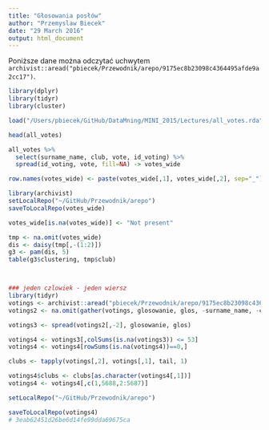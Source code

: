 ```yaml
---
title: "Głosowania posłów"
author: "Przemyslaw Biecek"
date: "29 March 2016"
output: html_document
---
```


Poniższe dane można odczytać uchwytem `archivist::aread("pbiecek/Przewodnik/arepo/9175ec8b23098c4364495afde9a2cc17")`.

```r
library(dplyr)
library(tidyr)
library(cluster)

load("/Users/pbiecek/GitHub/DataMning/MINI_2015/Lectures/all_votes.rda")

head(all_votes)

all_votes %>%
  select(surname_name, club, vote, id_voting) %>%
  spread(id_voting, vote, fill=NA) -> votes_wide

row.names(votes_wide) <- paste(votes_wide[,1], votes_wide[,2], sep="_")

library(archivist)
setLocalRepo("~/GitHub/Przewodnik/arepo")
saveToLocalRepo(votes_wide)

votes_wide[is.na(votes_wide)] <- "Not present"

tmp <- na.omit(votes_wide)
dis <- daisy(tmp[,-(1:2)])
g3 <- pam(dis, 5)
table(g3$clustering, tmp$club)



### jeden czlowiek - jeden wiersz
library(tidyr)
votings <- archivist::aread("pbiecek/Przewodnik/arepo/9175ec8b23098c4364495afde9a2cc17")
votings2 <- na.omit(gather(votings, glosowanie, glos, -surname_name, -club))

votings3 <- spread(votings2[,-2], glosowanie, glos)

votings4 <- votings3[,colSums(is.na(votings3)) <= 53]
votings4 <- votings4[rowSums(is.na(votings4))==0,]

clubs <- tapply(votings[,2], votings[,1], tail, 1)

votings4$clubs <- clubs[as.character(votings4[,1])]
votings4 <- votings4[,c(1,5688,2:5687)]

setLocalRepo("~/GitHub/Przewodnik/arepo")

saveToLocalRepo(votings4)
# 3eab62451d26be6d14fe99dda69675ca

```
